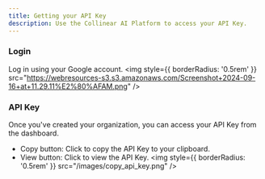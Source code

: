 ```yaml
---
title: Getting your API Key
description: Use the Collinear AI Platform to access your API Key.
---
```

### Login
Log in using your Google account.
<img
  style={{ borderRadius: '0.5rem' }}
  src="https://webresources-s3.s3.amazonaws.com/Screenshot+2024-09-16+at+11.29.11%E2%80%AFAM.png"
/>



### API Key
Once you've created your organization, you can access your API Key from the dashboard.
* Copy button: Click to copy the API Key to your clipboard.
* View button: Click to view the API Key.
<img
  style={{ borderRadius: '0.5rem' }}
  src="/images/copy_api_key.png"
  />